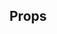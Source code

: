 


<Meta of={Stories} />

<DocsHeader
  componentName="HelperText"
  stories={Stories}
  figmaLink="https://www.figma.com/design/4FFYTLWJ2hQpj36JplQQUw/UW-Web-UI?node-id=5275-23729"
/>

<Canvas of={Stories.Workshop} sourceState="none" />

## Props

<ArgTypes of={Stories} />
